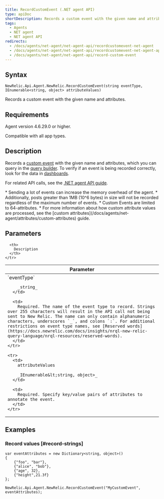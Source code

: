 ```yaml
---
title: RecordCustomEvent (.NET agent API)
type: apiDoc
shortDescription: Records a custom event with the given name and attributes.
tags:
  - Agents
  - NET agent
  - NET agent API
redirects:
  - /docs/agents/net-agent/net-agent-api/recordcustomevent-net-agent
  - /docs/agents/net-agent/net-agent-api/recordcustomevent-net-agent-api
  - /docs/agents/net-agent/net-agent-api/record-custom-event
---
```


## Syntax

```
NewRelic.Api.Agent.NewRelic.RecordCustomEvent(string eventType, IEnumerable<string, object> attributeValues)
```

Records a custom event with the given name and attributes.

## Requirements

Agent version 4.6.29.0 or higher.

Compatible with all app types.

## Description

Records a [custom event](/docs/data-analysis/metrics/analyze-your-metrics/data-collection-metric-timeslice-event-data#event-data) with the given name and attributes, which you can query in the [query builder](/docs/query-your-data/explore-query-data/query-builder/introduction-query-builder). To verify if an event is being recorded correctly, look for the data in [dashboards](/docs/query-your-data/explore-query-data/dashboards/introduction-new-relic-one-dashboards).

For related API calls, see the [.NET agent API guide](/docs/agents/net-agent/api-guides/guide-using-net-agent-api#custom-data).

<Callout variant="important">
  * Sending a lot of events can increase the memory overhead of the agent.
  * Additionally, posts greater than 1MB (10^6 bytes) in size will not be recorded regardless of the maximum number of events.
  * Custom Events are limited to 64-attributes.
  * For more information about how custom attribute values are processed, see the [custom attributes](/docs/agents/net-agent/attributes/custom-attributes) guide.
</Callout>

## Parameters

<Table>
  <thead>
    <tr>
      <th width="25%">
        Parameter
      </th>

      <th>
        Description
      </th>
    </tr>
  </thead>

  <tbody>
    <tr>
      <td>
        `eventType`

        _string_
      </td>

      <td>
        Required. The name of the event type to record. Strings over 255 characters will result in the API call not being sent to New Relic. The name can only contain alphanumeric characters, underscores `_`, and colons `:`. For additional restrictions on event type names, see [Reserved words](https://docs.newrelic.com/docs/insights/nrql-new-relic-query-language/nrql-resources/reserved-words).
      </td>
    </tr>

    <tr>
      <td>
        attributeValues

        _IEnumerable&lt;string, object>_
      </td>

      <td>
        Required. Specify key/value pairs of attributes to annotate the event.
      </td>
    </tr>
  </tbody>
</Table>

## Examples

### Record values [#record-strings]

```
var eventAttributes = new Dictionary<string, object>() 
{
    {"foo", "bar"},
    {"alice", "bob"}, 
    {"age", 32}, 
    {"height",21.3f}
};

NewRelic.Api.Agent.NewRelic.RecordCustomEvent("MyCustomEvent", eventAttributes);
```
